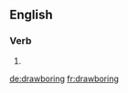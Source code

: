 ==English==

===Verb===
{{head|en}}

# {{present participle of|drawbore}}

[[de:drawboring]]
[[fr:drawboring]]